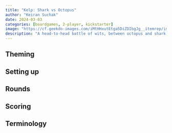 ```yaml
---
title: "Kelp: Shark vs Octopus"
author: "Keiran Suchak"
date: 2024-03-03
categories: [boardgames, 2-player, kickstarter]
image: "https://cf.geekdo-images.com/iMtHHxutEtga5DiZDIbgJg__itemrep/img/7YtnKpb1kRawgMbHRcwBo4jSP0I=/fit-in/246x300/filters:strip_icc()/pic7493386.jpg"
description: "A head-to-head battle of wits, between octopus and shark."
---
```


## Theming

## Setting up

## Rounds

## Scoring

## Terminology


